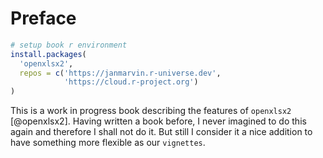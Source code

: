 # Preface {.unnumbered}

```r
# setup book r environment
install.packages(
  'openxlsx2',
  repos = c('https://janmarvin.r-universe.dev',
            'https://cloud.r-project.org')
)
```

This is a work in progress book describing the features of `openxlsx2` [@openxlsx2]. Having written a book before, I never imagined to do this again and therefore I shall not do it. But still I consider it a nice addition to have something more flexible as our `vignettes`.
